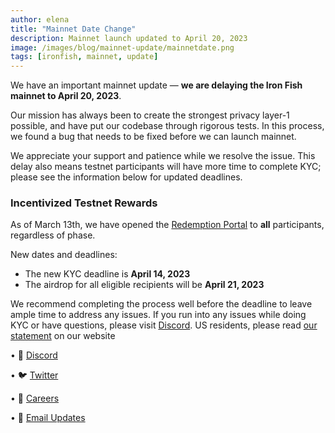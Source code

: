 ```yaml
---
author: elena
title: "Mainnet Date Change"
description: Mainnet launch updated to April 20, 2023
image: /images/blog/mainnet-update/mainnetdate.png
tags: [ironfish, mainnet, update]
---
```


We have an important mainnet update — **we are delaying the Iron Fish mainnet to April 20, 2023**.

Our mission has always been to create the strongest privacy layer-1 possible, and have put our codebase through rigorous tests. In this process, we found a bug that needs to be fixed before we can launch mainnet.

We appreciate your support and patience while we resolve the issue. This delay also means testnet participants will have more time to complete KYC; please see the information below for updated deadlines.

### Incentivized Testnet Rewards

As of March 13th, we have opened the [Redemption Portal](https://testnet.ironfish.network/dashboard/rewards) to **all** participants, regardless of phase.

New dates and deadlines:

-   The new KYC deadline is **April 14, 2023**
-   The airdrop for all eligible recipients will be **April 21, 2023**

We recommend completing the process well before the deadline to leave ample time to address any issues. If you run into any issues while doing KYC or have questions, please visit [Discord](https://discord.ironfish.network/). US residents, please read [our statement](https://testnet.ironfish.network/faq#us-token-distribution) on our website

• 🎤 [Discord](https://discord.ironfish.network)

• 🐦 [Twitter](https://twitter.com/ironfishcrypto)

• 🚀 [Careers](https://ironfish.network/careers)

• 📧 [Email Updates](https://ironfish.network/#email-signup)

